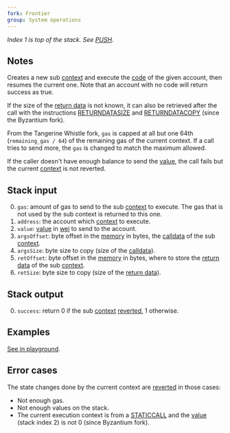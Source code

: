 ```yaml
---
fork: Frontier
group: System operations
---
```


_Index 1 is top of the stack. See [PUSH](/#60)._

## Notes

Creates a new sub [context](/about) and execute the [code](/about) of the given account, then resumes the current one. Note that an account with no code will return success as true.

If the size of the [return data](/about) is not known, it can also be retrieved after the call with the instructions [RETURNDATASIZE](/#3D) and [RETURNDATACOPY](/#3E) (since the Byzantium fork).

From the Tangerine Whistle fork, `gas` is capped at all but one 64th (`remaining_gas / 64`) of the remaining gas of the current context. If a call tries to send more, the `gas` is changed to match the maximum allowed.

If the caller doesn't have enough balance to send the [value](/#34), the call fails but the current [context](/about) is not reverted.

## Stack input

0. `gas`: amount of gas to send to the sub [context](/about) to execute. The gas that is not used by the sub context is returned to this one.
1. `address`: the account which [context](/about) to execute.
2. `value`: [value](/#34) in [wei](https://www.investopedia.com/terms/w/wei.asp) to send to the account.
3. `argsOffset`: byte offset in the [memory](/about) in bytes, the [calldata](/about) of the sub [context](/about).
4. `argsSize`: byte size to copy (size of the [calldata](/about)).
5. `retOffset`: byte offset in the [memory](/about) in bytes, where to store the [return data](/about) of the sub [context](/about).
6. `retSize`: byte size to copy (size of the [return data](/about)).

## Stack output

0. `success`: return 0 if the sub [context](/about) [reverted](/#FD), 1 otherwise.

## Examples

[See in playground](/playground?unit=Wei&codeType=Mnemonic&code='breate%20aYontracWthatYreateVaQexceptioQif%20firsWword%20ofj%20isq_17qx67Z035Z757FE5BZ052Z86018F3gzMSTORE~17~15gzCREATEy%20parameterskqgggX6vynqjkVsuccessgg~32X7v'~_1%20z%5Cnyzzball%20with%20nov_2qxFFFFzCALLq%200k%2C%20returnjYalldatag~0b%2F%2F%20C_zPUSHZ600Y%20cXggzDUPWt%20Vs%20Qn%20%01QVWXYZ_bgjkqvyz~_).

## Error cases

The state changes done by the current context are [reverted](#FD) in those cases:

- Not enough gas.
- Not enough values on the stack.
- The current execution context is from a [STATICCALL](/#FA) and the [value](/#34) (stack index 2) is not 0 (since Byzantium fork).
